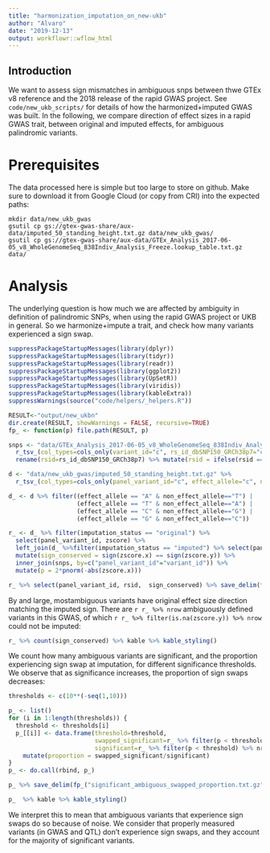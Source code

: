 ```yaml
---
title: "harmonization_imputation_on_new-ukb"
author: "Alvaro"
date: "2019-12-13"
output: workflowr::wflow_html
---
```


## Introduction

We want to assess sign mismatches in ambiguous snps between thwe GTEx v8 reference and  the 2018 release of the rapid GWAS project.
See `code/new_ukb_scripts/` for details of how the harmonized+imputed GWAS was built.
In the following, we compare direction of effect sizes in a rapid GWAS trait, between original and imputed effects,
for ambiguous palindromic variants.

# Prerequisites

The data processed here is simple but too large to store on github. 
Make sure to download it from Google Cloud (or copy from CRI) into the expected paths:

```
mkdir data/new_ukb_gwas
gsutil cp gs://gtex-gwas-share/aux-data/imputed_50_standing_height.txt.gz data/new_ukb_gwas/  
gsutil cp gs://gtex-gwas-share/aux-data/GTEx_Analysis_2017-06-05_v8_WholeGenomeSeq_838Indiv_Analysis_Freeze.lookup_table.txt.gz data/
```

# Analysis

The underlying question is how much we are affected by ambiguity in definition of
palindromic SNPs, when using the rapid GWAS project or UKB in general.
So we harmonize+impute a trait, and check how many variants experienced a sign swap.

```r
suppressPackageStartupMessages(library(dplyr))
suppressPackageStartupMessages(library(tidyr))
suppressPackageStartupMessages(library(readr))
suppressPackageStartupMessages(library(ggplot2))
suppressPackageStartupMessages(library(UpSetR))
suppressPackageStartupMessages(library(viridis))
suppressPackageStartupMessages(library(kableExtra))
suppressWarnings(source("code/helpers/_helpers.R"))

RESULT<-"output/new_ukbn"
dir.create(RESULT, showWarnings = FALSE, recursive=TRUE)
fp_ <- function(p) file.path(RESULT, p)
```


```r
snps <- "data/GTEx_Analysis_2017-06-05_v8_WholeGenomeSeq_838Indiv_Analysis_Freeze.lookup_table.txt.gz" %>%
  r_tsv_(col_types=cols_only(variant_id="c", rs_id_dbSNP150_GRCh38p7="c")) %>%
  rename(rsid=rs_id_dbSNP150_GRCh38p7) %>% mutate(rsid = ifelse(rsid == ".", NA, rsid))

d <- "data/new_ukb_gwas/imputed_50_standing_height.txt.gz" %>%
  r_tsv_(col_types=cols_only(panel_variant_id="c", effect_allele="c", non_effect_allele="c",imputation_status="c", zscore="d"))

d_ <- d %>% filter((effect_allele == "A" & non_effect_allele=="T") |
                   (effect_allele == "T" & non_effect_allele=="A") |
                   (effect_allele == "C" & non_effect_allele=="G") |
                   (effect_allele == "G" & non_effect_allele=="C"))

r_ <- d_ %>% filter(imputation_status == "original") %>%
  select(panel_variant_id, zscore) %>%
  left_join(d_ %>%filter(imputation_status == "imputed") %>% select(panel_variant_id, zscore), by = "panel_variant_id") %>%
  mutate(sign_conserved = sign(zscore.x) == sign(zscore.y)) %>% 
  inner_join(snps, by=c("panel_variant_id"="variant_id")) %>% 
  mutate(p = 2*pnorm(-abs(zscore.x)))
```

```r
r_ %>% select(panel_variant_id, rsid,  sign_conserved) %>% save_delim(fp_("new_ukb_ambiguous_snp_sign_swap.txt.gz"))
```

By and large, mostambiguous variants have original effect size direction matching the imputed sign.
There are `r r_ %>% nrow` ambiguously defined variants in this GWAS,
of which `r r_ %>% filter(is.na(zscore.y)) %>% nrow` could not be imputed:

```r
r_ %>% count(sign_conserved) %>% kable %>% kable_styling()
```

We count how many ambiguous variants are significant, and the proportion experiencing sign swap at imputation,
for different significance thresholds.
We observe that as significance increases, the proportion of sign swaps decreases:


```r
thresholds <- c(10**(-seq(1,10)))

p_ <- list()
for (i in 1:length(thresholds)) {
  threshold <- thresholds[i]
  p_[[i]] <- data.frame(threshold=threshold, 
                        swapped_significant=r_ %>% filter(p < threshold, sign_conserved == FALSE) %>% nrow,
                        significant=r_ %>% filter(p < threshold) %>% nrow) %>%
    mutate(proportion = swapped_significant/significant)
}
p_ <- do.call(rbind, p_)

p_ %>% save_delim(fp_("significant_ambiguous_swapped_proportion.txt.gz"))

p_  %>% kable %>% kable_styling()
```


We interpret this to mean that ambiguous variants that experience sign swaps 
do so because of noise. 
We consider that properly measured variants (in GWAS and QTL) don't experience sign swaps,
and they account for the majority of significant variants.
